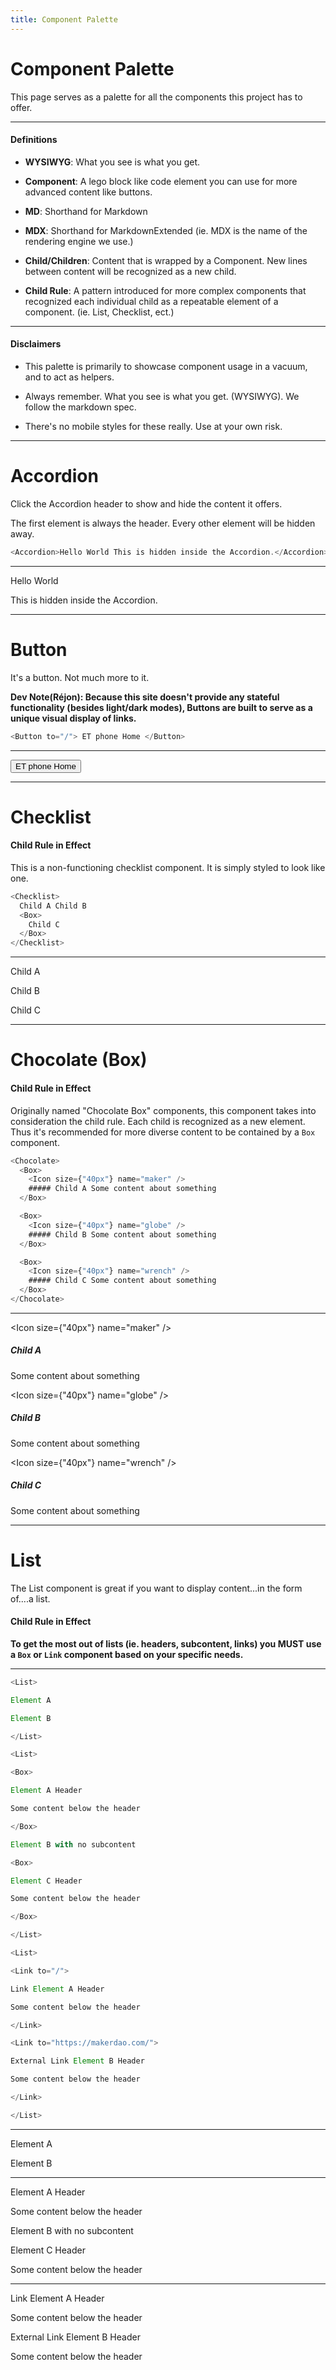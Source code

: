 ```yaml
---
title: Component Palette
---
```


# Component Palette

This page serves as a palette for all the components this project has to offer.

---

#### Definitions

- **WYSIWYG**: What you see is what you get.

- **Component**: A lego block like code element you can use for more advanced content like buttons.

- **MD**: Shorthand for Markdown

- **MDX**: Shorthand for MarkdownExtended (ie. MDX is the name of the rendering engine we use.)

- **Child/Children**: Content that is wrapped by a Component. New lines between content will be recognized as a new child.

- **Child Rule**: A pattern introduced for more complex components that recognized each individual child as a repeatable element of a component. (ie. List, Checklist, ect.)

---

#### Disclaimers

- This palette is primarily to showcase component usage in a vacuum, and to act as helpers.

- Always remember. What you see is what you get. (WYSIWYG). We follow the markdown spec.

- There's no mobile styles for these really. Use at your own risk.

---

# Accordion

Click the Accordion header to show and hide the content it offers.

The first element is always the header. Every other element will be hidden away.

```js
<Accordion>Hello World This is hidden inside the Accordion.</Accordion>
```

---

<Accordion>

Hello World

This is hidden inside the Accordion.

</Accordion>

---

# Button

It's a button. Not much more to it.

**Dev Note(Réjon): Because this site doesn't provide any stateful functionality (besides light/dark modes), Buttons are built to serve as a unique visual display of links.**

```js
<Button to="/"> ET phone Home </Button>
```

---

<Button to="/"> ET phone Home </Button>

---

# Checklist

#### Child Rule in Effect

This is a non-functioning checklist component. It is simply styled to look like one.

```js
<Checklist>
  Child A Child B
  <Box>
    Child C
  </Box>
</Checklist>
```

---

<Checklist>

Child A

Child B

<Box>

Child C

</Box>

</Checklist>

---


# Chocolate (Box)

#### Child Rule in Effect


Originally named "Chocolate Box" components, this component takes into consideration the child rule.
Each child is recognized as a new element. Thus it's recommended for more diverse content to be contained
by a `Box` component.

```js
<Chocolate>
  <Box>
    <Icon size={"40px"} name="maker" />
    ##### Child A Some content about something
  </Box>

  <Box>
    <Icon size={"40px"} name="globe" />
    ##### Child B Some content about something
  </Box>

  <Box>
    <Icon size={"40px"} name="wrench" />
    ##### Child C Some content about something
  </Box>
</Chocolate>
```

---

<Chocolate>

<Box>

<Icon size={"40px"} name="maker" />

##### Child A

Some content about something

</Box>

<Box>

<Icon size={"40px"} name="globe" />

##### Child B

Some content about something

</Box>

<Box>

<Icon size={"40px"} name="wrench" />

##### Child C

Some content about something

</Box>

</Chocolate>

---

# List

The List component is great if you want to display content...in the form of....a list.

#### Child Rule in Effect

**To get the most out of lists (ie. headers, subcontent, links) you MUST use a `Box` or `Link` component
based on your specific needs.**

---

```js
<List>

Element A

Element B

</List>

<List>

<Box>

Element A Header

Some content below the header

</Box>

Element B with no subcontent

<Box>

Element C Header

Some content below the header

</Box>

</List>

<List>

<Link to="/">

Link Element A Header

Some content below the header

</Link>

<Link to="https://makerdao.com/">

External Link Element B Header

Some content below the header

</Link>

</List>
```

---

<List>

Element A

Element B

</List>

---

<List>

<Box>

Element A Header

Some content below the header

</Box>

Element B with no subcontent

<Box>

Element C Header

Some content below the header

</Box>

</List>

---

<List>

<Link to="/">

Link Element A Header

Some content below the header

</Link>

<Link to="https://makerdao.com/">

External Link Element B Header

Some content below the header

</Link>

</List>
